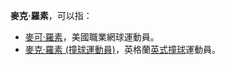 '''麥克·羅素'''，可以指：
* [[麥可·羅素|麥可·羅素]]，美國職業網球運動員。
* [[麥克·羅素_(撞球運動員)|麥克·羅素 (撞球運動員)]]，英格蘭[[英式撞球|英式撞球]]運動員。
{{disambig}}